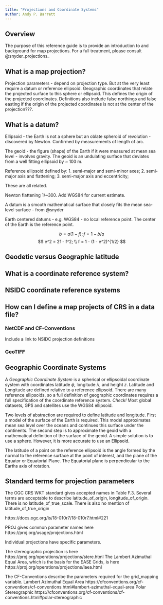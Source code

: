 ```yaml
---
title: "Projections and Coordinate Systems"
author: Andy P. Barrett
---
```


## Overview

The purpose of this reference guide is to provide an introduction to
and background for map projections.  For a full treatment, please
consult @snyder_projections_ 

## What is a map projection?

Projection parameters - depend on projection type.  But at the very
least require a datum or reference ellipsoid.  Geographic coordinates
that relate the projected surface to this sphere or ellipsoid.  This
defines the origin of the projected coordinates.  Definitions also
include false northings and false easting if the origin of the
projected coordinates is not at the center of the projection???.

## What is a datum?

Ellipsoid - the Earth is not a sphere but an oblate spheroid of revolution - discovered by Newton.
Confirmed by measurements of length of arc.

The geoid - the figure (shape) of the Earth if it were measured at mean sea level - involves gravity.  The geoid is an undulating surface that deviates from a well fitting ellipsoid by ~ 100 m.

Reference ellipsoid
defined by:
1. semi-major and semi-minor axes;
2. semi-major axis and flattening;
3. semi-major axis and eccentricity;

These are all related.

Newton flattening 1/~300.  Add WGS84 for current estimate.

A datum is a smooth mathematical surface that closely fits the mean sea-level surface - from @snyder

Earth centered datums - e.g. WGS84 - no local reference point.  The center of the Earth is the reference point.

$$
b = a(1 - f); f = 1-b/a
$$
$$
e^2 = 2f - f^2; \\
f = 1 - (1 - e^2)^{1/2}
$$


## Geodetic versus Geographic latitude


## What is a coordinate reference system?


## NSIDC coordinate reference systems


## How can I define a map projects of CRS in a data file?

### NetCDF and CF-Conventions

Include a link to NSIDC projection definitions


### GeoTIFF


## Geographic Coordinate Systems
A _Geographic Coordinate System_ is a spherical or ellipsoidal coordinate system with coordinates latitude $\phi$, longitude $\lambda$, and height $z$.  Latitude and Longitude are defined relative to a reference ellipsoid.  There are many reference ellipsoids, so a full definition of geographic coordinates requires a full specification of the coordinate reference system.  _Check!_ Most global datasets, GPS and satellites use the WGS84 ellipsoid.

Two levels of abstraction are required to define latitude and longitude.  First a model of the  surface of the Earth is required.  This model approximates mean sea level over the oceans and continues this surface under the continents.  The second step is to approximate the geoid with a mathematical definition of the surface of the geoid.  A simple solution is to use a sphere.  However, it is more accurate to use an Ellipsoid.

The latitude of a point on the reference ellipsoid is the angle formed
by the normal to the reference surface at the point of interest, and
the plane of the Equator or Equatorial Plane.  The Equatorial plane is
perpendicular to the Earths axis of rotation.


## Standard terms for projection parameters

The OGC CRS WKT standard gives accepted names in Table F.3.  Several
terms are acceptable to describe latitude_of_origin,
longitude_of_origin.  There is no latitude_of_true_scale.  There is
also no mention of latitude_of_true_origin

https://docs.ogc.org/is/18-010r7/18-010r7.html#221

PROJ gives common parameter names here https://proj.org/usage/projections.html

Individual projections have specific parameters.

The stereographic projection is here https://proj.org/operations/projections/stere.html
The Lambert Azimuthal Equal Area, which is the basis for the EASE Grids, is here https://proj.org/operations/projections/laea.html

The CF-Conventions describe the parameters required for the grid_mapping variable.
Lambert Azimuthal Equal Area https://cfconventions.org/cf-conventions/cf-conventions.html#lambert-azimuthal-equal-area
Polar Stereographic https://cfconventions.org/cf-conventions/cf-conventions.html#polar-stereographic

